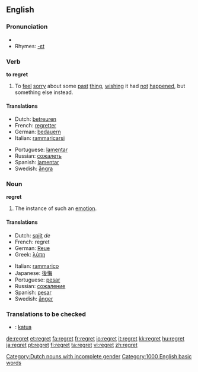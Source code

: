 ==English==

===Pronunciation===
*{{audio|en-us-regret.ogg|Audio (US)}}
*Rhymes: [[Rhymes:English:-ɛt|-ɛt]]

===Verb===
'''to regret'''

# To [[feel]] [[sorry]] about some [[past]] [[thing]], [[wish]]ing it had [[not]] [[happen]]ed, but something else instead.

====Translations====
{{top}}
*Dutch: [[betreuren]]
*French: [[regretter]]
*German: [[bedauern]]
*Italian: [[rammaricarsi]]
{{mid}}
*Portuguese: [[lamentar]]
*Russian: [[сожалеть]]
*Spanish: [[lamentar]]
*Swedish: [[ångra]]
{{bottom}}

===Noun===
'''regret'''

# The instance of such an [[emotion]].

====Translations====
{{top}}
*Dutch: [[spijt]] ''de'' [[Category:Dutch nouns with incomplete gender]]
*French: regret {{m}}
*German: [[Reue]] {{f}}
*Greek: [[λύπη]] {{f}}
{{mid}}
*Italian: [[rammarico]] {{m}}
*Japanese: [[後悔]]
*Portuguese: [[pesar]] {{m}}
*Russian: [[сожаление]] {{n}}
*Spanish: [[pesar]] {{m}}
*Swedish: [[ånger]] {{c}}
{{bottom}}

===Translations to be checked===
*{{ttbc|Finnish}}: [[katua]]

[[Category:1000 English basic words]]

[[de:regret]]
[[et:regret]]
[[fa:regret]]
[[fr:regret]]
[[io:regret]]
[[it:regret]]
[[kk:regret]]
[[hu:regret]]
[[ja:regret]]
[[pt:regret]]
[[fi:regret]]
[[ta:regret]]
[[vi:regret]]
[[zh:regret]]
